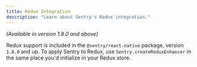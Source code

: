 ```yaml
---
title: Redux Integration
description: "Learn about Sentry's Redux integration."
---
```


_(Available in version 1.8.0 and above)_

Redux support is included in the `@sentry/react-native` package, version `1.8.0` and up. To apply Sentry to Redux, use `Sentry.createReduxEnhancer` in the same place you'd initialize in your Redux store.

<Include name="platforms/configuration/integrations/redux.mdx" />
